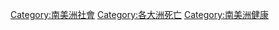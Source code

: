 [[Category:南美洲社會|Category:南美洲社會]]
[[Category:各大洲死亡|Category:各大洲死亡]]
[[Category:南美洲健康|Category:南美洲健康]]
